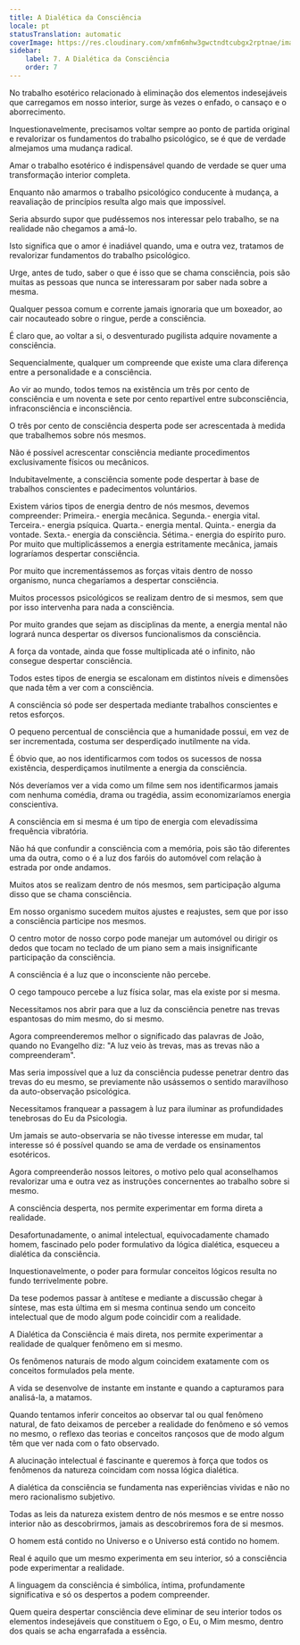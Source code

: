 ```yaml
---
title: A Dialética da Consciência
locale: pt
statusTranslation: automatic
coverImage: https://res.cloudinary.com/xmfm6mhw3gwctndtcubgx2rptnae/image/upload/v1741354419/small_cover_la_gran_rebelion_28716e29d2.webp
sidebar:
    label: 7. A Dialética da Consciência
    order: 7
---
```

No trabalho esotérico relacionado à eliminação dos elementos indesejáveis que carregamos em nosso interior, surge às vezes o enfado, o cansaço e o aborrecimento.

Inquestionavelmente, precisamos voltar sempre ao ponto de partida original e revalorizar os fundamentos do trabalho psicológico, se é que de verdade almejamos uma mudança radical.

Amar o trabalho esotérico é indispensável quando de verdade se quer uma transformação interior completa.

Enquanto não amarmos o trabalho psicológico conducente à mudança, a reavaliação de princípios resulta algo mais que impossível.

Seria absurdo supor que pudéssemos nos interessar pelo trabalho, se na realidade não chegamos a amá-lo.

Isto significa que o amor é inadiável quando, uma e outra vez, tratamos de revalorizar fundamentos do trabalho psicológico.

Urge, antes de tudo, saber o que é isso que se chama consciência, pois são muitas as pessoas que nunca se interessaram por saber nada sobre a mesma.

Qualquer pessoa comum e corrente jamais ignoraria que um boxeador, ao cair nocauteado sobre o ringue, perde a consciência.

É claro que, ao voltar a si, o desventurado pugilista adquire novamente a consciência.

Sequencialmente, qualquer um compreende que existe uma clara diferença entre a personalidade e a consciência.

Ao vir ao mundo, todos temos na existência um três por cento de consciência e um noventa e sete por cento repartível entre subconsciência, infraconsciência e inconsciência.

O três por cento de consciência desperta pode ser acrescentada à medida que trabalhemos sobre nós mesmos.

Não é possível acrescentar consciência mediante procedimentos exclusivamente físicos ou mecânicos.

Indubitavelmente, a consciência somente pode despertar à base de trabalhos conscientes e padecimentos voluntários.

Existem vários tipos de energia dentro de nós mesmos, devemos compreender: Primeira.- energia mecânica. Segunda.- energia vital. Terceira.- energia psíquica. Quarta.- energia mental. Quinta.- energia da vontade. Sexta.- energia da consciência. Sétima.- energia do espírito puro. Por muito que multiplicássemos a energia estritamente mecânica, jamais lograríamos despertar consciência.

Por muito que incrementássemos as forças vitais dentro de nosso organismo, nunca chegaríamos a despertar consciência.

Muitos processos psicológicos se realizam dentro de si mesmos, sem que por isso intervenha para nada a consciência.

Por muito grandes que sejam as disciplinas da mente, a energia mental não logrará nunca despertar os diversos funcionalismos da consciência.

A força da vontade, ainda que fosse multiplicada até o infinito, não consegue despertar consciência.

Todos estes tipos de energia se escalonam em distintos níveis e dimensões que nada têm a ver com a consciência.

A consciência só pode ser despertada mediante trabalhos conscientes e retos esforços.

O pequeno percentual de consciência que a humanidade possui, em vez de ser incrementada, costuma ser desperdiçado inutilmente na vida.

É óbvio que, ao nos identificarmos com todos os sucessos de nossa existência, desperdiçamos inutilmente a energia da consciência.

Nós deveríamos ver a vida como um filme sem nos identificarmos jamais com nenhuma comédia, drama ou tragédia, assim economizaríamos energia conscientiva.

A consciência em si mesma é um tipo de energia com elevadíssima frequência vibratória.

Não há que confundir a consciência com a memória, pois são tão diferentes uma da outra, como o é a luz dos faróis do automóvel com relação à estrada por onde andamos.

Muitos atos se realizam dentro de nós mesmos, sem participação alguma disso que se chama consciência.

Em nosso organismo sucedem muitos ajustes e reajustes, sem que por isso a consciência participe nos mesmos.

O centro motor de nosso corpo pode manejar um automóvel ou dirigir os dedos que tocam no teclado de um piano sem a mais insignificante participação da consciência.

A consciência é a luz que o inconsciente não percebe.

O cego tampouco percebe a luz física solar, mas ela existe por si mesma.

Necessitamos nos abrir para que a luz da consciência penetre nas trevas espantosas do mim mesmo, do si mesmo.

Agora compreenderemos melhor o significado das palavras de João, quando no Evangelho diz: "A luz veio às trevas, mas as trevas não a compreenderam".

Mas seria impossível que a luz da consciência pudesse penetrar dentro das trevas do eu mesmo, se previamente não usássemos o sentido maravilhoso da auto-observação psicológica.

Necessitamos franquear a passagem à luz para iluminar as profundidades tenebrosas do Eu da Psicologia.

Um jamais se auto-observaria se não tivesse interesse em mudar, tal interesse só é possível quando se ama de verdade os ensinamentos esotéricos.

Agora compreenderão nossos leitores, o motivo pelo qual aconselhamos revalorizar uma e outra vez as instruções concernentes ao trabalho sobre si mesmo.

A consciência desperta, nos permite experimentar em forma direta a realidade.

Desafortunadamente, o animal intelectual, equivocadamente chamado homem, fascinado pelo poder formulativo da lógica dialética, esqueceu a dialética da consciência.

Inquestionavelmente, o poder para formular conceitos lógicos resulta no fundo terrivelmente pobre.

Da tese podemos passar à antítese e mediante a discussão chegar à síntese, mas esta última em si mesma continua sendo um conceito intelectual que de modo algum pode coincidir com a realidade.

A Dialética da Consciência é mais direta, nos permite experimentar a realidade de qualquer fenômeno em si mesmo.

Os fenômenos naturais de modo algum coincidem exatamente com os conceitos formulados pela mente.

A vida se desenvolve de instante em instante e quando a capturamos para analisá-la, a matamos.

Quando tentamos inferir conceitos ao observar tal ou qual fenômeno natural, de fato deixamos de perceber a realidade do fenômeno e só vemos no mesmo, o reflexo das teorias e conceitos rançosos que de modo algum têm que ver nada com o fato observado.

A alucinação intelectual é fascinante e queremos à força que todos os fenômenos da natureza coincidam com nossa lógica dialética.

A dialética da consciência se fundamenta nas experiências vividas e não no mero racionalismo subjetivo.

Todas as leis da natureza existem dentro de nós mesmos e se entre nosso interior não as descobrirmos, jamais as descobriremos fora de si mesmos.

O homem está contido no Universo e o Universo está contido no homem.

Real é aquilo que um mesmo experimenta em seu interior, só a consciência pode experimentar a realidade.

A linguagem da consciência é simbólica, íntima, profundamente significativa e só os despertos a podem compreender.

Quem queira despertar consciência deve eliminar de seu interior todos os elementos indesejáveis que constituem o Ego, o Eu, o Mim mesmo, dentro dos quais se acha engarrafada a essência.

